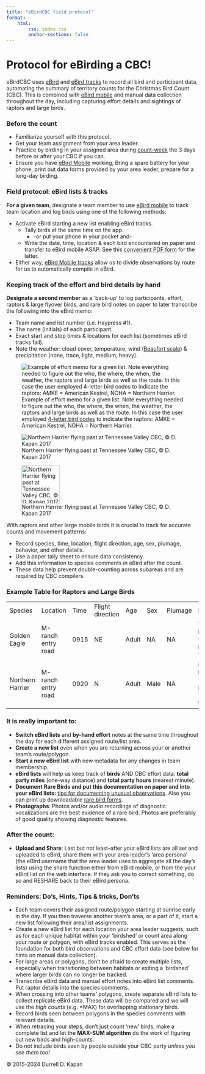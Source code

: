 ```yaml
---
title: "eBirdCBC field protocol"
format: 
    html:
        css: index.css
        anchor-sections: false
---
```


<!-- Before the count, Field protocol, After the count, Reminders: Do's-Don'ts, Hints, Tips & tricks -->

# Protocol for eBirding a CBC!

eBirdCBC uses [eBird](https://ebird.org/home) and [eBird tracks](https://ebird.org/news/ebird-ios-automatic-tracks-available/) to record all bird and participant data, automating the summary of territory counts for the Christmas Bird Count (CBC). This is combined with [eBird mobile](https://ebird.org/about/ebird-mobile/) and manual data collection throughout the day, including capturing effort details and sightings of raptors and large birds.

### Before the count

-   Familiarize yourself with this protocol.
-   Get your team assignment from your area leader.
-   Practice by birding in your assigned area during [count-week](https://www.audubon.org/conservation/science/christmas-bird-count/christmas-bird-count-compiler-resources#:~:text=Count%20week%20is%20defined%20as,Dec%2014%2DJan%205) the 3 days before or after your CBC if you can.
-   Ensure you have [eBird Mobile](https://ebird.org/about/ebird-mobile/) working, Bring a spare battery for your phone, print out data forms provided by your area leader, prepare for a long-day birding.

### Field protocol: eBird lists & tracks

**For a given team**, designate a team member to use [eBird mobile](https://ebird.org/about/ebird-mobile/) to track team location and log birds using one of the following methods:

-   Activate eBird starting a new list enabling eBird tracks.
    -   Tally birds at the same time on the app.
        -   -or put your phone in your pocket and-
    -   Write the date, time, location & each bird encountered on paper and transfer to eBird mobile ASAP. See this [convenient PDF form](input/eBird_CBC_2024_to_print.pdf) for the latter.
-   Either way, [eBird Mobile tracks](https://ebird.org/news/ebird-ios-automatic-tracks-available/) allow us to divide observations by route for us to automatically compile in eBird.

### Keeping track of the effort and bird details by hand

**Designate a second member** as a 'back-up' to log participants, effort, raptors & large flyover birds, and rare bird notes on paper to later transcribe the following into the eBird memo:

-   Team name and list number (i.e. Haypress #1).
-   The name (initials) of each participant. 
-   Exact start and stop times & locations for each list (sometimes eBird tracks fail).
-   Note the weather: cloud cover, temperature, wind ([Beaufort scale](https://www.weather.gov/mfl/beaufort)) & precipitation (none, trace, light, medium, heavy).

![Example of effort memo for a given list. Note everything needed to figure out the who, the where, the when, the weather, the raptors and large birds as well as the route. In this case the user employed [4-letter bird codes](https://www.birdpop.org/docs/misc/Alpha_codes_eng.pdf) to indicate the raptors: AMKE = American Kestrel, NOHA = Northern Harrier.](images/effortmemo.jpg)

![Northern Harrier flying past at Tennessee Valley CBC, © D. Kapan 2017](images/_esc6382.jpeg)

::: {#northernharrier .wide-image}
![Northern Harrier flying past at Tennessee Valley CBC, © D. Kapan 2017](images/_esc6382.jpeg){width="100"}
:::

With raptors and other large mobile birds it is crucial to track for accurate counts and movement patterns:

-   Record species, time, location, flight direction, age, sex, plumage, behavior, and other details.
-   Use a paper tally sheet to ensure data consistency.
-   Add this information to species comments in eBird after the count.
-   These data help prevent double-counting across subareas and are required by CBC compilers.

### Example Table for Raptors and Large Birds

|                  |                    |      |                  |       |      |         |                                               |
|------------------|--------------------|------|------------------|-------|------|---------|-----------------------------------------------|
| Species          | Location           | Time | Flight direction | Age   | Sex  | Plumage | Notes                                         |
| Golden Eagle     | M-ranch entry road | 0915 | NE               | Adult | NA   | NA      | This bird was flying high and fast.           |
| Northern Harrier | M-ranch entry road | 0920 | N                | Adult | Male | NA      | Harrying low flying into the Yellow territory |

### **It is really important to:**

-   **Switch eBird lists** and **by-hand effort** notes at the same time throughout the day for each different assigned route/list area.
-   **Create a new list** even when you are returning across your or another team's route/polygon.
-   **Start a new eBird list** with new metadata for any changes in team membership. 
-   **eBird lists** will help us keep track of **birds** AND CBC effort data: **total party miles** (one-way distance) and **total party hours** (nearest minute).
-   **Document** **Rare Birds and put this documentation on paper and into your eBird lists:** [tips for documenting unusual observations](https://ebird.freshdesk.com/en/support/solutions/articles/48000803130). Also you can print up downloadable [rare bird forms](https://media.audubon.org/2024-08/cbc_rare_bird_form.pdf?_gl=1*1u7e1yb*_gcl_au*MTE3ODQwMDM4NS4xNzMzNDcwMzAz*_ga*OTAzOTIyNjM0LjE3MzM0NzAzMDQ.*_ga_X2XNL2MWTT*MTczMzUwODIzOC4yLjEuMTczMzUwODc2Mi42MC4wLjA.).
-   **Photographs**: Photos and/or audio recordings of diagnostic vocalizations are the best evidence of a rare bird. Photos are preferably of good quality showing diagnostic features.

### After the count:

-   **Upload and Share**: Last but not least--after your eBird lists are all set and uploaded to eBird, share them with your area leader's 'area persona' (the eBird username that the area leader uses to aggregate all the day's lists) using the share function either from eBird mobile, or from the your eBird list on the web interface. If they ask you to correct something, do so and RESHARE back to their eBird persona.

### Reminders: Do's, Hints, Tips & tricks, Don'ts

-   Each team covers their assigned route/polygon starting at sunrise early in the day. If you then traverse another team's area, or a part of it, start a new list following their area/list assignments.
-   Create a new eBird list for each location your area leader suggests, such as for each unique habitat within your ‘birdshed’ or count area along your route or polygon, with eBird tracks enabled. This serves as the foundation for both bird observations and CBC effort data (see below for hints on manual data collection).
-   For large areas or polygons, don't be afraid to create multiple lists, especially when transitioning between habitats or exiting a ‘birdshed’ where larger birds can no longer be tracked.
-   Transcribe eBird data and manual effort notes into eBird list comments. Put raptor details into the species comments.
-   When crossing into other teams’ polygons, create separate eBird lists to collect replicate eBird data. These data will be compared and we will use the *high counts* (e.g. =MAX) for overlapping stationary birds.
-   Record birds seen between polygons in the species comments with relevant details.
-   When retracing your steps, don't just count 'new' birds, make a complete list and let the **MAX-SUM algorithm** do the work of figuring out new birds and high-counts.
-   Do not include birds seen by people outside your CBC party *unless you see them too!*

© 2015-2024 Durrell D. Kapan
